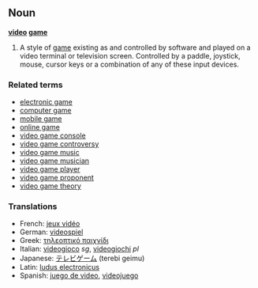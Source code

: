 == Noun ==
'''[[video]] [[game]]'''

#A style of [[game]] existing as and controlled by software and played on a video terminal or television screen.  Controlled by a paddle, joystick, mouse, cursor keys or a combination of any of these input devices.

=== Related terms ===
*[[electronic game]]
*[[computer game]]
*[[mobile game]]
*[[online game]]
*[[video game console]]
*[[video game controversy]]
*[[video game music]]
*[[video game musician]]
*[[video game player]]
*[[video game proponent]]
*[[video game theory]]

=== Translations ===
*French: [[jeux vidéo]]
*German: [[videospiel]]
*Greek: [[τηλεοπτικό παιχνίδι]]
*Italian: [[videogioco]] ''sg'', [[videogiochi]] ''pl''
*Japanese: [[テレビゲーム]] (terebi geimu)
*Latin: [[ludus electronicus]]
*Spanish: [[juego de video]], [[videojuego]]